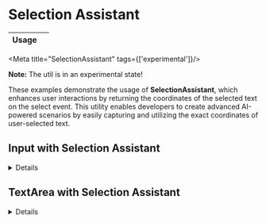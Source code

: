 
# Selection Assistant

<table style={{width:'550px'}}>
  <thead>
    <tr>
      <th>Usage</th>
      <th>
        <ImportStatement
          moduleName={'getElementSelection'}
          packageName={'@ui5/webcomponents-base/dist/util/SelectionAssistant.js'}
          defaultImport
        />
      </th>
    </tr>
  </thead>
</table>

<TableOfContent />

<Meta title="SelectionAssistant" tags={['experimental']}/>

**Note:** The util is in an experimental state!

These examples demonstrate the usage of **SelectionAssistant**, which enhances user interactions by returning the coordinates of the selected text on the select event.
This utility enables developers to create advanced AI-powered scenarios by easily capturing and utilizing the exact coordinates of user-selected text.

## Input with Selection Assistant

<InputSelectionAssistant />

<details>
    
    <summary><h3 style={{display:'inline', marginBlockEnd: '1rem', cursor:'pointer'}}>Show Code</h3></summary>

```tsx

import getElementSelection from '@ui5/webcomponents-base/dist/util/SelectionAssistant.js';
import ai from '@ui5/webcomponents-icons/dist/ai.js';
import type { ButtonDomRef, InputPropTypes } from '@ui5/webcomponents-react';
import { Button, Card, FlexBox, Input, Label, Toast } from '@ui5/webcomponents-react';
import type { CSSProperties, ReactNode } from 'react';
import { forwardRef, useRef, useState } from 'react';

type ElementSelection = ReturnType<typeof getElementSelection>;

export function InputSelectionAssistant() {
  const containerRef = useRef<HTMLDivElement>(null); // Needed to calculate container-relative coordinates
  const buttonRef = useRef<ButtonDomRef>(null);
  const [showBtn, setShowBtn] = useState(false);
  const [btnStyle, setBtnStyle] = useState<CSSProperties>({});
  const [toastText, setToastText] = useState('');
  const [toastOpen, setToastOpen] = useState(false);

  const repositionButtonAtInput = (inputRect: DOMRect, containerRect: DOMRect) => {
    setBtnStyle({
      // Subtract containerRect to make coordinates relative to the container
      // This subtraction is only needed if the container is not the viewport
      // If positioned relative to body (i.e., viewport), you can use inputRect.left/top directly
      left: `${inputRect.left - containerRect.left + inputRect.width + 4}px`,
      top: `${inputRect.top - containerRect.top}px`,
    });
    setShowBtn(true);
  };

  const repositionButtonAtSelection = (selectionRect: ElementSelection, containerRect: DOMRect) => {
    setBtnStyle({
      // If positioned relative to body (i.e., viewport), you can use selectionRect.left/top directly
      left: `${selectionRect.left - containerRect.left + selectionRect.width}px`,
      top: `${selectionRect.top - containerRect.top + selectionRect.height}px`,
    });
    setShowBtn(true);
  };

  const handleSelect: InputPropTypes['onSelect'] = (e) => {
    const target = e.currentTarget;
    const selectionRect = getElementSelection(target);
    const inputRect = target.getBoundingClientRect();
    const containerRect = containerRef.current?.getBoundingClientRect();

    if (!containerRect) return;

    // If the selected text overflows the visible input, position near full input instead
    if (selectionRect.bottom > inputRect.bottom || selectionRect.right > inputRect.right) {
      repositionButtonAtInput(inputRect, containerRect);
    } else {
      repositionButtonAtSelection(selectionRect, containerRect);
    }
  };

  const handleNativeSelect: InputPropTypes['onSelect'] = (e) => {
    const target = e.currentTarget;
    const inputRect = target.getBoundingClientRect();
    const containerRect = containerRef.current?.getBoundingClientRect();

    repositionButtonAtInput(inputRect, containerRect);
  };

  const handleBtnClick = () => {
    const selectedText = document.getSelection().toString();
    const message = `The selected text equals to: "${selectedText}"`;

    setToastText(message);
    setToastOpen(true);
  };

  return (
    <InputSelectionAssistantContainer ref={containerRef}>
      <Label for="ai-input" showColon>
        Input with Selection Assistant
      </Label>
      <Input
        id="ai-input"
        value="Ipsum enim esse ipsum cupidatat ex veniam labore quis irure. Eiusmod labore anim anim nulla aute ut."
        onSelect={handleSelect}
        onMouseDown={() => {
          setShowBtn(false);
        }}
        onScroll={() => {
          setShowBtn(false);
        }}
        onBlur={(e) => {
          if (e.relatedTarget !== buttonRef.current) {
            setShowBtn(false);
          }
        }}
      />
      <br />
      <Label for="ai-native-input" showColon>
        Input with native API
      </Label>
      <Input
        id="ai-native-input"
        value="Ipsum enim esse ipsum cupidatat ex veniam labore quis irure. Eiusmod labore anim anim nulla aute ut."
        onSelect={handleNativeSelect}
      />
      {showBtn && (
        <Button
          // This button is positioned absolute inside a relative container
          // If instead it were in `body`, containerRect adjustments wouldn't be needed
          style={{ position: 'absolute', zIndex: 2, ...btnStyle }}
          ref={buttonRef}
          icon={ai}
          onClick={handleBtnClick}
          onBlur={() => {
            setShowBtn(false);
          }}
        />
      )}
      <Toast
        open={toastOpen}
        onClose={() => {
          setToastOpen(false);
        }}
      >
        {toastText}
      </Toast>
    </InputSelectionAssistantContainer>
  );
}

InputSelectionAssistant.displayName = 'InputSelectionAssistant';

const InputSelectionAssistantContainer = forwardRef<HTMLDivElement, { children: ReactNode }>(({ children }, ref) => {
  return (
    <Card>
      <FlexBox
        ref={ref}
        style={{
          padding: '1rem',
          position: 'relative', // This makes children (like Button) positioned relative to this FlexBox
        }}
        direction="Column"
      >
        {children}
      </FlexBox>
    </Card>
  );
});

InputSelectionAssistantContainer.displayName = 'InputSelectionAssistantContainer';

```

</details>

## TextArea with Selection Assistant

<TextAreaSelectionAssistant />

<details>

    <summary><h3 style={{display:'inline', marginBlockEnd: '1rem', cursor:'pointer'}}>Show Code</h3></summary>

```tsx

import getElementSelection from '@ui5/webcomponents-base/dist/util/SelectionAssistant.js';
import ai from '@ui5/webcomponents-icons/dist/ai.js';
import type { ButtonDomRef, TextAreaPropTypes } from '@ui5/webcomponents-react';
import { Button, Card, FlexBox, Label, TextArea, Toast } from '@ui5/webcomponents-react';
import type { CSSProperties, ReactNode } from 'react';
import { forwardRef, useRef, useState } from 'react';

type ElementSelection = ReturnType<typeof getElementSelection>;

export function TextAreaSelectionAssistant() {
  const containerRef = useRef<HTMLDivElement>(null); // Needed to calculate container-relative coordinates
  const buttonRef = useRef<ButtonDomRef>(null);
  const [showBtn, setShowBtn] = useState(false);
  const [btnStyle, setBtnStyle] = useState<CSSProperties>({});
  const [toastText, setToastText] = useState('');
  const [toastOpen, setToastOpen] = useState(false);

  const repositionButtonAtTextArea = (inputRect: DOMRect, containerRect: DOMRect) => {
    setBtnStyle({
      // Subtract containerRect to make coordinates relative to the container
      // This subtraction is only needed if the container is not the viewport
      // If positioned relative to body (i.e., viewport), you can use inputRect.left/top directly
      left: `${inputRect.left - containerRect.left + inputRect.width + 4}px`,
      top: `${inputRect.top - containerRect.top}px`,
    });
    setShowBtn(true);
  };

  const repositionButtonAtSelection = (selectionRect: ElementSelection, containerRect: DOMRect) => {
    setBtnStyle({
      // If positioned relative to body (i.e., viewport), you can use selectionRect.left/top directly
      left: `${selectionRect.left - containerRect.left + selectionRect.width}px`,
      top: `${selectionRect.top - containerRect.top + selectionRect.height}px`,
    });
    setShowBtn(true);
  };

  const handleSelect: TextAreaPropTypes['onSelect'] = (e) => {
    const target = e.currentTarget;
    const selectionRect = getElementSelection(target);
    const inputRect = target.getBoundingClientRect();
    const containerRect = containerRef.current?.getBoundingClientRect();

    if (!containerRect) return;

    // If the selected text overflows the visible TextArea, position near full TextArea instead
    if (selectionRect.bottom > inputRect.bottom || selectionRect.right > inputRect.right) {
      repositionButtonAtTextArea(inputRect, containerRect);
    } else {
      repositionButtonAtSelection(selectionRect, containerRect);
    }
  };

  const handleBtnClick = () => {
    const selectedText = document.getSelection().toString();
    const message = `The selected text equals to: "${selectedText}"`;

    setToastText(message);
    setToastOpen(true);
  };

  return (
    <SelectionAssistantContainer ref={containerRef}>
      <Label for="ai-textarea" showColon>
        TextArea with Selection Assistant
      </Label>
      <TextArea
        id="ai-textarea"
        value="Lorem ipsum dolor sit amet, consectetur adipiscing elit. Donec luctus vehicula blandit. Morbi suscipit nunc a quam ultrices consequat. Phasellus a dapibus est. Praesent leo libero, aliquet et imperdiet et, tincidunt non enim. Aliquam et nibh efficitur libero finibus rutrum in mattis ante. Morbi convallis aliquam leo id sagittis. Morbi tempor tellus ut dictum luctus. Pellentesque viverra quam sapien, et pharetra odio viverra vitae. Vivamus mollis ac purus quis tempus. Curabitur suscipit feugiat ante a iaculis. Aliquam ut metus magna. Praesent quis pharetra tortor, tristique rhoncus ante. Curabitur quis lorem nec ligula venenatis porta. Vivamus consequat, mi tincidunt tempor dapibus, urna ipsum ultricies dolor, sit amet aliquet eros erat vitae metus. Vivamus molestie, arcu id laoreet auctor, tortor urna suscipit ex, in ultricies leo tortor in nulla. In justo neque, hendrerit et neque fermentum, ultrices aliquam enim. Morbi quis urna cursus, varius massa at, ornare neque. Lorem ipsum dolor sit amet, consectetur adipiscing elit. Ut dapibus dolor vitae bibendum bibendum. Curabitur ullamcorper magna sem, in dignissim velit fermentum vel. In vel ipsum tristique, sodales enim ac, tristique tellus. Curabitur eget lectus sapien. Praesent sit amet sagittis diam. Pellentesque quis scelerisque leo. Phasellus a arcu volutpat, ullamcorper risus vel, gravida justo. Nullam blandit turpis ligula, et faucibus dolor venenatis vitae. Donec at odio ut libero imperdiet tristique sed id erat. In sed sapien a ligula porta porta eget in justo. In dictum rhoncus mattis. Pellentesque eu feugiat ante. Phasellus in imperdiet eros. Aliquam eget luctus augue. Vestibulum posuere mattis tincidunt. Pellentesque congue laoreet purus, in commodo dui porttitor vel. Phasellus neque ipsum, tristique eu ornare quis, semper nec arcu. Vestibulum ante ipsum primis in faucibus orci luctus et ultrices posuere cubilia curae; Phasellus velit lorem, fermentum tristique enim eu, pretium pulvinar justo. Cras vel porttitor nisi. Nam eleifend purus tortor, ac sollicitudin dolor rhoncus nec."
        onSelect={handleSelect}
        style={{ width: '80%', marginBlockEnd: '3rem' }}
        rows={5}
      />
      {showBtn && (
        <Button
          // This button is positioned absolute inside a relative container
          // If instead it were in `body`, containerRect adjustments wouldn't be needed
          style={{ position: 'absolute', zIndex: 2, ...btnStyle }}
          ref={buttonRef}
          icon={ai}
          onClick={handleBtnClick}
          onBlur={() => {
            setShowBtn(false);
          }}
        />
      )}
      <Toast
        open={toastOpen}
        onClose={() => {
          setToastOpen(false);
        }}
      >
        {toastText}
      </Toast>
    </SelectionAssistantContainer>
  );
}

const SelectionAssistantContainer = forwardRef<HTMLDivElement, { children: ReactNode }>(({ children }, ref) => {
  return (
    <Card>
      <FlexBox
        ref={ref}
        style={{
          padding: '1rem',
          position: 'relative', // This makes children (like Button) positioned relative to this FlexBox
        }}
        direction="Column"
      >
        {children}
      </FlexBox>
    </Card>
  );
});

SelectionAssistantContainer.displayName = 'SelectionAssistantContainer';

```

</details>

<Footer/>
